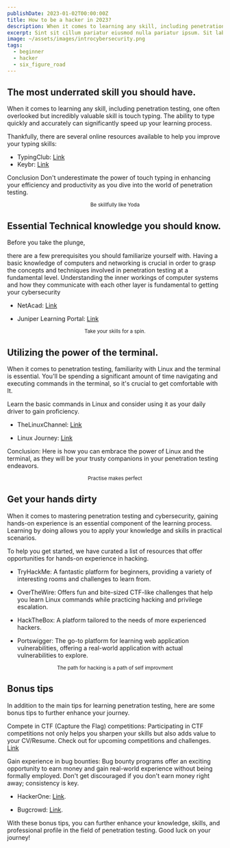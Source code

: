 ```yaml
---
publishDate: 2023-01-02T00:00:00Z
title: How to be a hacker in 2023?
description: When it comes to learning any skill, including penetration testing, one often overlooked but incredibly valuable skill is touch typing. The ability to type quickly and accurately can significantly speed up your learning process. 
excerpt: Sint sit cillum pariatur eiusmod nulla pariatur ipsum. Sit laborum anim qui mollit tempor pariatur nisi minim dolor.
image: ~/assets/images/introcybersecurity.png
tags:
  - beginner
  - hacker
  - six_figure_road
---
```



## The most underrated skill you should have.

When it comes to learning any skill, including penetration testing, one often overlooked but incredibly valuable skill is touch typing. The ability to type quickly and accurately can significantly speed up your learning process. 

Thankfully, there are several online resources available to help you improve your typing skills:

 
- TypingClub: [Link](https://www.typingclub.com/)
- Keybr: [Link](https://www.keybr.com/)

Conclusion Don't underestimate the power of touch typing in enhancing your efficiency and productivity as you dive into the world of penetration testing.

<center>
<small>
Be skillfully like Yoda
</small>
</center>


## Essential Technical knowledge you should know. 

Before you take the plunge, 

there are a few prerequisites you should familiarize yourself with. Having a basic knowledge of computers and networking is crucial in order to grasp the concepts and techniques involved in penetration testing at a fundamental level. Understanding the inner workings of computer systems and how they communicate with each other layer is fundamental to getting your cybersecurity  

- NetAcad:  [Link](https://www.netacad.com/)  

- Juniper Learning Portal: [Link](https://iam-signin.juniper.net/) 

<center>
<small>
Take your skills for a spin.
</small>
</center>

## Utilizing the power of the terminal.

When it comes to penetration testing, familiarity with Linux and the terminal is essential. You'll be spending a significant amount of time navigating and executing commands in the terminal, so it's crucial to get comfortable with It.

 
Learn the basic commands in Linux and consider using it as your daily driver to gain proficiency. 


- TheLinuxChannel: [Link](https://www.example.com) 

- Linux Journey: [Link](https://www.example.com) 

Conclusion: Here is how you can embrace the power of Linux and the terminal, as they will be your trusty companions in your penetration testing endeavors.


<center>
<small>
Practise makes perfect
</small>
</center>



## Get your hands dirty

When it comes to mastering penetration testing and cybersecurity, gaining hands-on experience is an essential component of the learning process. Learning by doing allows you to apply your knowledge and skills in practical scenarios. 


To help you get started, we have curated a list of resources that offer opportunities for hands-on experience in hacking.

- TryHackMe: A fantastic platform for beginners, providing a variety of interesting rooms and challenges to learn from.

- OverTheWire: Offers fun and bite-sized CTF-like challenges that help you learn Linux commands while practicing hacking and privilege escalation.

- HackTheBox: A platform tailored to the needs of more experienced hackers.

- Portswigger: The go-to platform for learning web application vulnerabilities, offering a real-world application with actual vulnerabilities to explore.

	
<center>
<small>
The path for hacking is a path of self improvment 
</small>
</center>




## Bonus tips

In addition to the main tips for learning penetration testing, here are some bonus tips to further enhance your journey.


Compete in CTF (Capture the Flag) competitions: Participating in CTF competitions not only helps you sharpen your skills but also adds value to your CV/Resume. Check out for upcoming competitions and challenges. [Link](https://ctftime.org/) 


Gain experience in bug bounties: Bug bounty programs offer an exciting opportunity to earn money and gain real-world experience without being formally employed. Don't get discouraged if you don't earn money right away; consistency is key. 


- HackerOne: [Link](https://www.hackerone.com/). 

- Bugcrowd: [Link](https://www.bugcrowd.com/).


With these bonus tips, you can further enhance your knowledge, skills, and professional profile in the field of penetration testing. Good luck on your journey!


